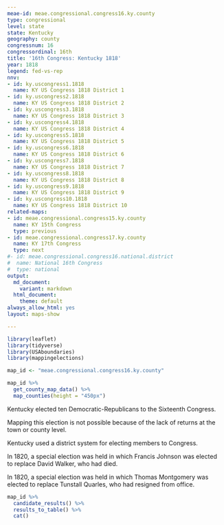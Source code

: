 ```yaml
---
meae-id: meae.congressional.congress16.ky.county
type: congressional
level: state
state: Kentucky
geography: county
congressnum: 16
congressordinal: 16th
title: '16th Congress: Kentucky 1818'
year: 1818
legend: fed-vs-rep
nnv:
- id: ky.uscongress1.1818
  name: KY US Congress 1818 District 1
- id: ky.uscongress2.1818
  name: KY US Congress 1818 District 2
- id: ky.uscongress3.1818
  name: KY US Congress 1818 District 3
- id: ky.uscongress4.1818
  name: KY US Congress 1818 District 4
- id: ky.uscongress5.1818
  name: KY US Congress 1818 District 5
- id: ky.uscongress6.1818
  name: KY US Congress 1818 District 6
- id: ky.uscongress7.1818
  name: KY US Congress 1818 District 7
- id: ky.uscongress8.1818
  name: KY US Congress 1818 District 8
- id: ky.uscongress9.1818
  name: KY US Congress 1818 District 9
- id: ky.uscongress10.1818
  name: KY US Congress 1818 District 10
related-maps:
- id: meae.congressional.congress15.ky.county
  name: KY 15th Congress
  type: previous
- id: meae.congressional.congress17.ky.county
  name: KY 17th Congress
  type: next
#- id: meae.congressional.congress16.national.district
#  name: National 16th Congress
#  type: national
output:
  md_document:
    variant: markdown
  html_document:
    theme: default
always_allow_html: yes
layout: maps-show

---
```


```r
library(leaflet)
library(tidyverse)
library(USAboundaries)
library(mappingelections)

map_id <- "meae.congressional.congress16.ky.county"
```

<div class="map">

```r
map_id %>%
  get_county_map_data() %>%
  map_counties(height = "450px")
```

</div>

Kentucky elected ten Democratic-Republicans to the Sixteenth Congress.

Mapping this election is not possible because of the lack of returns at the town or county level.

Kentucky used a district system for electing members to Congress. 

In 1820, a special election was held in which Francis Johnson was elected to replace David Walker, who had died.

In 1820, a special election was held in which Thomas Montgomery was elected to replace Tunstall Quarles, who had resigned from office.

<div class="results-table">

```r
map_id %>%
  candidate_results() %>%
  results_to_table() %>%
  cat()
```

</div>
